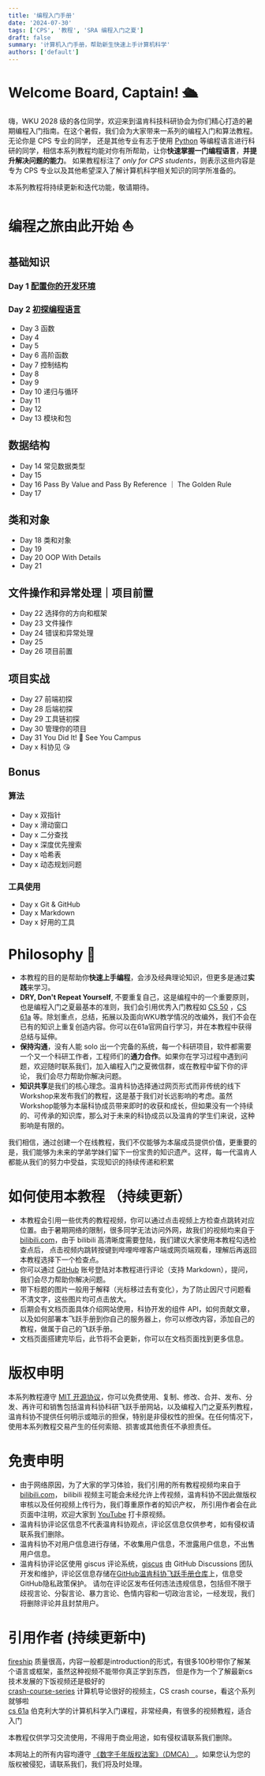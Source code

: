 ```yaml
---
title: '编程入门手册'
date: '2024-07-30'
tags: ['CPS', '教程', 'SRA 编程入门之夏']
draft: false
summary: '计算机入门手册，帮助新生快速上手计算机科学'
authors: ['default']
---
```



# Welcome Board, Captain! 🛳️

嗨，WKU 2028 级的各位同学，欢迎来到温肯科技科研协会为你们精心打造的暑期编程入门指南。在这个暑假，我们会为大家带来一系列的编程入门和算法教程。无论你是 CPS 专业的同学，
还是其他专业有志于使用 [Python](https://python.org) 等编程语言进行科研的同学，相信本系列教程均能对你有所帮助，让你**快速掌握一门编程语言**，**并提升解决问题的能力**。
如果教程标注了 _only for CPS students_，则表示这些内容是专为 CPS 专业以及其他希望深入了解计算机科学相关知识的同学所准备的。

本系列教程将持续更新和迭代功能，敬请期待。

<Divider />

# 编程之旅由此开始 ⛵️

## 基础知识

### Day 1 [配置你的开发环境](/blog/programming-tutorial-for-freshman/configure-your-computer)

### Day 2 [初探编程语言](/blog/programming-tutorial-for-freshman/programming-language)

- Day 3 函数
- Day 4
- Day 5
- Day 6 高阶函数
- Day 7 控制结构
- Day 8
- Day 9
- Day 10 递归与循环
- Day 11
- Day 12
- Day 13 模块和包

## 数据结构

- Day 14 常见数据类型
- Day 15
- Day 16 Pass By Value and Pass By Reference ｜ The Golden Rule
- Day 17

## 类和对象

- Day 18 类和对象
- Day 19
- Day 20 OOP With Details
- Day 21

## 文件操作和异常处理｜项目前置

- Day 22 选择你的方向和框架
- Day 23 文件操作
- Day 24 错误和异常处理
- Day 25
- Day 26 项目前置

## 项目实战

- Day 27 前端初探
- Day 28 后端初探
- Day 29 工具链初探
- Day 30 管理你的项目
- Day 31 You Did It! 🎉 See You Campus
- Day x 科协见 😘

## Bonus

### 算法

- Day x 双指针
- Day x 滑动窗口
- Day x 二分查找
- Day x 深度优先搜索
- Day x 哈希表
- Day x 动态规划问题

### 工具使用

- Day x Git & GitHub
- Day x Markdown
- Day x 好用的工具

<Divider />

# Philosophy 📜

- 本教程的目的是帮助你**快速上手编程**，会涉及经典理论知识，但更多是通过**实践**来学习。
- **DRY, Don't Repeat Yourself**, 不要重复自己，这是编程中的一个重要原则，也是编程入门之夏最基本的准则，我们会引用优秀入门教程如 [CS 50](https://pll.harvard.edu/course/cs50-introduction-computer-science)
  ，[CS 61a](https://cs61a.org/) 等。除划重点，总结，拓展以及面向WKU教学情况的改编外，我们不会在已有的知识上重复创造内容。你可以在61a官网自行学习，并在本教程中获得总结与延伸。
- **保持沟通**，没有人能 solo 出一个完备的系统，每一个科研项目，软件都需要一个又一个科研工作者，工程师们的**通力合作**。如果你在学习过程中遇到问题，欢迎随时联系我们，加入编程入门之夏微信群，或在教程中留下你的评论，
  我们会尽力帮助你解决问题。
- **知识共享**是我们的核心理念。温肯科协选择通过网页形式而非传统的线下Workshop来发布我们的教程，这是基于我们对长远影响的考虑。虽然Workshop能够为本届科协成员带来即时的收获和成长，但如果没有一个持续的、可传承的知识库，那么对于未来的科协成员以及温肯的学生们来说，这种影响是有限的。

我们相信，通过创建一个在线教程，我们不仅能够为本届成员提供价值，更重要的是，我们能够为未来的学弟学妹们留下一份宝贵的知识遗产。这样，每一代温肯人都能从我们的努力中受益，实现知识的持续传递和积累

<Divider />

# 如何使用本教程 （持续更新）

- 本教程会引用一些优秀的教程视频，你可以通过点击视频上方检查点跳转对应位置。由于暑期网络的限制，很多同学无法访问外网，故我们的视频均来自于 [bilibili.com](https://bilibili.com)，由于 bilibili 高清晰度需要登陆，我们建议大家使用本教程勾选检查点后，
  点击视频内跳转按键到哔哩哔哩客户端或网页端观看，理解后再返回本教程选择下一个检查点。
- 你可以通过 [GitHub](https://github.com) 账号登陆对本教程进行评论（支持 Markdown），提问，我们会尽力帮助你解决问题。
- 带下标题的图片一般用于解释（光标移过去有变化），为了防止因尺寸问题看不清文字，这些图片均可点击放大。
- 后期会有文档页面具体介绍网站使用，科协开发的组件 API，如何贡献文章，以及如何部署本飞跃手册到你自己的服务器上，你可以修改内容，添加自己的教程，做属于自己的飞跃手册。
- 文档页面搭建完毕后，此节将不会更新，你可以在文档页面找到更多信息。

<Divider />

# 版权申明

本系列教程遵守 [MIT 开源协议](https://opensource.org/licenses/MIT)，你可以免费使用、复制、修改、合并、发布、分发、再许可和销售包括温肯科协科研飞跃手册网站，以及编程入门之夏系列教程，
温肯科协不提供任何明示或暗示的担保，特别是非侵权性的担保。在任何情况下，使用本系列教程交易产生的任何索赔、损害或其他责任不承担责任。

# 免责申明

- 由于网络原因，为了大家的学习体验，我们引用的所有教程视频均来自于 [bilibili.com](https://bilibili.com)，
  bilibili 视频主可能会未经允许上传视频，温肯科协不因此做版权审核以及任何视频上传行为，我们尊重原作者的知识产权，
  所引用作者会在此页面中注明，欢迎大家到 [YouTube](https://youtube.com) 打卡原视频。
- 温肯科协评论区信息不代表温肯科协观点，评论区信息仅供参考，如有侵权请联系我们删除。
- 温肯科协不对用户信息进行存储，不收集用户信息，不泄露用户信息，不出售用户信息。
- 温肯科协评论区使用 giscus 评论系统，[giscus](https://github.com/giscus/giscus) 由 GitHub Discussions 团队开发和维护，评论区信息存储在[GitHub温肯科协飞跃手册仓库](https://github.com/WKU-SRA/WKU-WIKI/discussions)上，信息受GitHub隐私政策保护。
  请勿在评论区发布任何违法违规信息，包括但不限于歧视言论、分裂言论、暴力言论、色情内容和一切政治言论，一经发现，我们将删除评论并且封禁用户。

# 引用作者 (持续更新中)

[fireship](https://fireship.io) 质量很高，内容一般都是introduction的形式，有很多100秒带你了解某个语言或框架，虽然这种视频不能带你真正学到东西，
但是作为一个了解最新cs技术发展的下饭视频还是极好的  
[crash-course-series](https://www.youtube.com/playlist?list=PL8dPuuaLjXtNlUrzyH5r6jN9ulI) 计算机导论很好的视频主，CS crash course，看这个系列就够啦  
[cs 61a](https://cs61a.org/) 伯克利大学的计算机科学入门课程，非常经典，有很多的视频教程，适合入门

本教程仅供学习交流使用，不得用于商业用途，如有侵权请联系我们删除。

<Divider />

<div className="mt-16 text-muted-foreground">
  本网站上的所有内容均遵守
  <a href="https://www.congress.gov/bill/105th-congress/house-bill/2281">
    《数字千年版权法案》（DMCA）
  </a>
  。如果您认为您的版权被侵犯，请联系我们，我们将及时处理。
</div>

